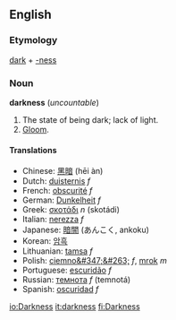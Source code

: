 ==English==

===Etymology===
[[dark]] + [[-ness]]

===Noun===
'''darkness''' (''uncountable'')
# The state of being dark; lack of light.
# [[Gloom]].

====Translations====
*Chinese: [[黑暗]] (hēi àn)
*Dutch: [[duisternis]] ''f''
*French: [[obscurité]] ''f''
*German: [[Dunkelheit]] ''f''
*Greek: [[σκοτάδι]] ''n'' (skotádi)
*Italian: [[nerezza]] ''f''
*Japanese: [[暗闇]] (あんこく, ankoku)
*Korean: [[암흑]]
*Lithuanian: [[tamsa]] ''f''
*Polish: [[ciemno&#347;&#263;]] ''f'', [[mrok]] ''m''
*Portuguese: [[escuridão]] ''f''
*Russian: [[темнота]] ''f'' (temnotá)
*Spanish: [[oscuridad]] ''f''

[[io:Darkness]]
[[it:darkness]]
[[fi:Darkness]]